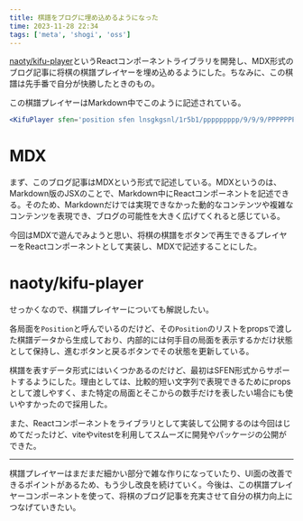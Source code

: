 ```yaml
---
title: 棋譜をブログに埋め込めるようになった
time: 2023-11-28 22:34
tags: ['meta', 'shogi', 'oss']
---
```


[naoty/kifu-player](https://github.com/naoty/kifu-player)というReactコンポーネントライブラリを開発し、MDX形式のブログ記事に将棋の棋譜プレイヤーを埋め込めるようにした。ちなみに、この棋譜は先手番で自分が快勝したときのもの。

<KifuPlayer sfen='position sfen lnsgkgsnl/1r5b1/ppppppppp/9/9/9/PPPPPPPPP/1B5R1/LNSGKGSNL b - 1 moves 5g5f 5c5d 2h5h 8b5b 7g7f 3c3d 5i4h 5a6b 4h3h 6b7b 3h2h 7b8b 3i3h 4a3b 9g9f 9c9d 6g6f 3a4b 7i6h 4b5c 6h5g 1c1d 8h7g 1d1e 5g4f 5c4d 6f6e 7a7b 8g8f 8c8d 5h8h 7b8c 6i5h 6a7b 8f8e 8d8e 8h8e P*8d 8e8h 5d5e 5f5e 4d5e 4f5e 5b5e 7g5e 2b5e 8h9h B*8g R*5a 8g9h+ 5a5e+ 9h9i 5e5a R*3a P*5b P*5g 5h4h 1e1f 1g1f 9i3c 5a3a 3b3a B*5c 3a4a R*6a 4a5b 5c2f+ S*3e 2f3e 3d3e 6a2a+ 5b6b N*7e 8c7d P*8c 8b9b S*8b L*5a 2a3a B*9i 3a3c 9i3c+ S*9c 8a9c B*8a' />

この棋譜プレイヤーはMarkdown中でこのように記述されている。

```jsx
<KifuPlayer sfen='position sfen lnsgkgsnl/1r5b1/ppppppppp/9/9/9/PPPPPPPPP/1B5R1/LNSGKGSNL b - 1 moves 5g5f 5c5d 2h5h 8b5b 7g7f 3c3d 5i4h 5a6b 4h3h 6b7b 3h2h 7b8b 3i3h 4a3b 9g9f 9c9d 6g6f 3a4b 7i6h 4b5c 6h5g 1c1d 8h7g 1d1e 5g4f 5c4d 6f6e 7a7b 8g8f 8c8d 5h8h 7b8c 6i5h 6a7b 8f8e 8d8e 8h8e P*8d 8e8h 5d5e 5f5e 4d5e 4f5e 5b5e 7g5e 2b5e 8h9h B*8g R*5a 8g9h+ 5a5e+ 9h9i 5e5a R*3a P*5b P*5g 5h4h 1e1f 1g1f 9i3c 5a3a 3b3a B*5c 3a4a R*6a 4a5b 5c2f+ S*3e 2f3e 3d3e 6a2a+ 5b6b N*7e 8c7d P*8c 8b9b S*8b L*5a 2a3a B*9i 3a3c 9i3c+ S*9c 8a9c B*8a' />
```

# MDX
まず、このブログ記事はMDXという形式で記述している。MDXというのは、Markdown版のJSXのことで、Markdown中にReactコンポーネントを記述できる。そのため、Markdownだけでは実現できなかった動的なコンテンツや複雑なコンテンツを表現でき、ブログの可能性を大きく広げてくれると感じている。

今回はMDXで遊んでみようと思い、将棋の棋譜をボタンで再生できるプレイヤーをReactコンポーネントとして実装し、MDXで記述することにした。

# naoty/kifu-player
せっかくなので、棋譜プレイヤーについても解説したい。

各局面を`Position`と呼んでいるのだけど、その`Position`のリストをpropsで渡した棋譜データから生成しており、内部的には何手目の局面を表示するかだけ状態として保持し、進むボタンと戻るボタンでその状態を更新している。

棋譜を表すデータ形式にはいくつかあるのだけど、最初はSFEN形式からサポートするようにした。理由としては、比較的短い文字列で表現できるためにpropsとして渡しやすく、また特定の局面とそこからの数手だけを表したい場合にも使いやすかったので採用した。

また、Reactコンポーネントをライブラリとして実装して公開するのは今回はじめてだったけど、viteやvitestを利用してスムーズに開発やパッケージの公開ができた。

---

棋譜プレイヤーはまだまだ細かい部分で雑な作りになっていたり、UI面の改善できるポイントがあるため、もう少し改良を続けていく。今後は、この棋譜プレイヤーコンポーネントを使って、将棋のブログ記事を充実させて自分の棋力向上につなげていきたい。
